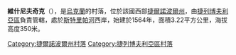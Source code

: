 {{coord|49|13|59|N|25|22|13|E|scale:30000|display=title}}

'''維什尼夫奇克'''（{{lang-uk|Вишнівчик}}），是[[烏克蘭|烏克蘭]]的村落，位於該國西部[[捷爾諾波爾州|捷爾諾波爾州]]，由[[捷列博夫利亞區|捷列博夫利亞區]]負責管轄，處於[[斯特里帕河|斯特里帕河]]西岸，始建於1564年，面積3.22平方公里，海拔高度350米。

{{DEFAULTSORT:Вишнівчик}}
[[Category:捷爾諾波爾州村落|Category:捷爾諾波爾州村落]]
[[Category:捷列博夫利亞區村落|Category:捷列博夫利亞區村落]]


{{Ternopil-geo-stub}}